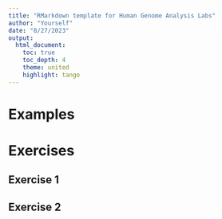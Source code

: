 ```yaml
---
title: "RMarkdown template for Human Genome Analysis Labs"
author: "Yourself"
date: "8/27/2023"
output:
  html_document:
    toc: true
    toc_depth: 4
    theme: united
    highlight: tango
---
```


# Examples

# Exercises

## Exercise 1

## Exercise 2


